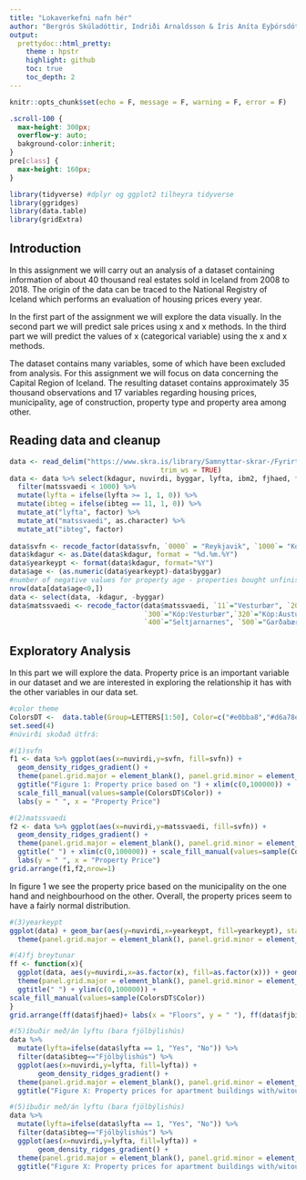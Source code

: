 ---
title: "Lokaverkefni nafn hér"
author: "Bergrós Skúladóttir, Indriði Arnaldsson & Íris Aníta Eyþórsdóttir"
output:
  prettydoc::html_pretty:
    theme : hpstr
    highlight: github
    toc: true
    toc_depth: 2
---

```{r setup, include=FALSE}
knitr::opts_chunk$set(echo = F, message = F, warning = F, error = F)
```

```{css, echo=FALSE, class.output="scroll-100"}
.scroll-100 {
  max-height: 300px;
  overflow-y: auto;
  bakground-color:inherit;
}
pre[class] {
  max-height: 160px;
}
```

```{r}
library(tidyverse) #dplyr og ggplot2 tilheyra tidyverse
library(ggridges)
library(data.table)
library(gridExtra)
```

## Introduction 
In this assignment we will carry out an analysis of a dataset containing information of about 40 thousand real estates sold in Iceland from 2008 to 2018. The origin of the data can be traced to the National Registry of Iceland which performs an evaluation of housing prices every year. 

In the first part of the assignment we will explore the data visually. In the second part we will predict sale prices using x and x methods. In the third part we will predict the values of x (categorical variable) using the x and x methods. 

The dataset contains many variables, some of which have been excluded from analysis. For this assignment we will focus on data concerning the Capital Region of Iceland. The resulting dataset contains approximately 35 thousand observations and 17 variables regarding housing prices, municipality, age of construction, property type and property area among other.

## Reading data and cleanup
```{r}
data <- read_delim("https://www.skra.is/library/Samnyttar-skrar-/Fyrirtaeki-stofnanir/Fasteignamat-2019/gagnasafn_ib_2018.csv", ";", escape_double = FALSE, locale = locale(encoding = "ISO-8859-1"),
                                     trim_ws = TRUE)
data <- data %>% select(kdagur, nuvirdi, byggar, lyfta, ibm2, fjhaed, fjbilsk, fjbkar, fjsturt, fjklos, fjeld, fjherb, fjstof, fjgeym, matssvaedi, ibteg, svfn) %>%
  filter(matssvaedi < 1000) %>%
  mutate(lyfta = ifelse(lyfta >= 1, 1, 0)) %>%
  mutate(ibteg = ifelse(ibteg == 11, 1, 0)) %>%
  mutate_at("lyfta", factor) %>%
  mutate_at("matssvaedi", as.character) %>%
  mutate_at("ibteg", factor)
  
data$svfn <- recode_factor(data$svfn, `0000` = "Reykjavik", `1000`= "Kopavogur", `1100` = "Seltjarnarnes",`1300` = "Gardabaer", `1400` = "Hafnarfjordur", `1604` = "Mosfellsbaer")
data$kdagur <- as.Date(data$kdagur, format = "%d.%m.%Y")
data$yearkeypt <- format(data$kdagur, format="%Y")
data$age <- (as.numeric(data$yearkeypt)-data$byggar)
#number of negative values for property age - properties bought unfinished 
nrow(data[data$age<0,])
data <- select(data, -kdagur, -byggar)
data$matssvaedi <- recode_factor(data$matssvaedi, `11`="Vesturbær", `20` = "Miðbær", `25`="Miðbær", `31`="Miðbær", `70`="Melar", `72`="Melar", `75`="Skerjafjörður", `80`="Hlíðar", `85`="Kringlan", `90`="Holt", `91`="Háaleiti", `100`="Vogar", `110`="Bryggjuhverfi", `120`="Grafarvogur", `130`="Grafarvogur", `140`="Grafarvogur", `150`="Breiðholt", `160`="Breiðholt", `161`="Breiðholt", `170`="Breiðholt", `180`="Grafarholt", `181`="Úlfarsdalur", `200`="Árbær", `210`="Árbær", `220`="Selás", `270`="Norðlingaholt", `280`="Fossvogur", `281`="Fossvogur", `282` ="Fossvogur", `283`="Fossvogur", `284`="Fossvogur", `290`="Kjalarnes",
                                 `300`="Kóp:Vesturbær",`320`="Kóp:Austurbær",`330`="Kóp:Smárar", `340`="Kóp:Lindir", `350`="Kóp:Hvörf",`351`="Kóp:Kórar",
                                 `400`="Seltjarnarnes", `500`="Garðabær", `510`="Garðabær", `511`="Garðabær", `520`="Grb:Sjáland", `530`="Grb:Akrar", `540`="Grb:Ásar", `550`="Garðabær", `560`="Grb:Arnarnes", `590`="Garðabær",`700`="Álftanes", `600`="Hafnarfjörður", `620`="Hfj:Holt", `630`="Hfj:Vellir", `640`="Hfj:Ásland", `650`="Hfj:Setberg", `660`="Hfj:Flensborg", `670`="Hfj:Vellir", `680`="Hfj:Holt", `800`="Mosfellsbær", `810`="Mosfellsbær", `820`="Mosfellsbær", `830`="Mosfellsbær", `840`="Mosfellsbær", `850`="Mosfellsbær", `890`="Mosfellsbær", `999`="Annað")
```

## Exploratory Analysis

In this part we will explore the data. Property price is an important variable in our dataset and we are interested in exploring the relationship it has with the other variables in our data set. 

```{r, fig.align='center'}
#color theme
ColorsDT <-  data.table(Group=LETTERS[1:50], Color=c("#e0bba8","#d6a78e","#cd9274", "#c37e59","#b86a41","#9d5b38","#834c2f","#693c25","#4e2d1c","#341e12","#efc699","#eab57a", "#e5a45b","#e1923c","#d88121","#b96e1c","#9a5c17","#7b4912","#5c370e","#3d2409","#d6bdb2", "#caa99a","#bd9583","#b1816c","#a36e56","#8c5e4a","#744e3d","#5d3f31","#462f25","#2e1f18", "#e8bda0","#e1a983","#da9566","#d48149","#ca6e2f","#ad5e28","#904e22","#733f1b","#562f14", "#391f0d","#d9bfae","#ceab96","#c3987d","#b88465","#aa714e","#926143","#7a5138","#61412d", "#493021","#302016"), key="Group")
set.seed(4)
#núvirði skoðað útfrá:

#(1)svfn
f1 <- data %>% ggplot(aes(x=nuvirdi,y=svfn, fill=svfn)) +
  geom_density_ridges_gradient() +
  theme(panel.grid.major = element_blank(), panel.grid.minor = element_blank(), panel.background = element_blank(), legend.position = "none") + 
  ggtitle("Figure 1: Property price based on ") + xlim(c(0,100000)) + 
  scale_fill_manual(values=sample(ColorsDT$Color)) + 
  labs(y = " ", x = "Property Price")

#(2)matssvaedi
f2 <- data %>% ggplot(aes(x=nuvirdi,y=matssvaedi, fill=svfn)) +
  geom_density_ridges_gradient() +
  theme(panel.grid.major = element_blank(), panel.grid.minor = element_blank(), panel.background = element_blank(), legend.position = "none") + 
  ggtitle(" ") + xlim(c(0,100000)) + scale_fill_manual(values=sample(ColorsDT$Color)) + 
  labs(y = " ", x = "Property Price")
grid.arrange(f1,f2,nrow=1)
```

In figure 1 we see the property price based on the municipality on the one hand and neighbourhood on the other. Overall, the property prices seem to have a fairly normal distribution. 

```{r}
#(3)yearkeypt
ggplot(data) + geom_bar(aes(y=nuvirdi,x=yearkeypt, fill=yearkeypt), stat="summary", fun.y="mean", position = "dodge") + scale_fill_manual(values=sample(ColorsDT$Color)) +
  theme(panel.grid.major = element_blank(), panel.grid.minor = element_blank(), panel.background = element_blank(), axis.line = element_line(colour = "gray"), legend.position = "none") + geom_hline(yintercept=mean(data$nuvirdi), col = '#7b4912', size=1) + ggtitle("Figure X: Insert name") + labs(x="Sales Year", y="Mean Property Price") + coord_flip()
```

```{r}
#(4)fj breytunar
ff <- function(x){
  ggplot(data, aes(y=nuvirdi,x=as.factor(x), fill=as.factor(x))) + geom_col()+
  theme(panel.grid.major = element_blank(), panel.grid.minor = element_blank(), panel.background = element_blank(), legend.position = "none") + 
  ggtitle(" ") + ylim(c(0,100000)) + 
scale_fill_manual(values=sample(ColorsDT$Color))
}
grid.arrange(ff(data$fjhaed)+ labs(x = "Floors", y = " "), ff(data$fjbilsk)+ labs(x = "Parking spaces", y = " "), ff(data$fjbkar)+ labs(x = "Baths", y = " "), ff(data$fjsturt)+ labs(x = "Showers", y = " "), ff(data$fjklos)+ labs(x = "Toilets", y = " "), ff(data$fjeld)+ labs(x = "Kitchens", y = " "), ff(data$fjherb)+ labs(x = "Rooms", y = " "), ff(data$fjstof)+ labs(x = "Living Rooms", y = " "), ff(data$fjgeym)+ labs(x = "Storage Rooms", y = " "))

#(5)íbuðir með/án lyftu (bara fjölbýlishús)
data %>% 
  mutate(lyfta=ifelse(data$lyfta == 1, "Yes", "No")) %>%
  filter(data$ibteg=="Fjölbýlishús") %>%
  ggplot(aes(x=nuvirdi,y=lyfta, fill=lyfta)) +
       geom_density_ridges_gradient() +
  theme(panel.grid.major = element_blank(), panel.grid.minor = element_blank(), panel.background = element_blank(), legend.position = "none") + 
  ggtitle("Figure X: Property prices for apartment buildings with/witout an elevator") + xlim(c(0,100000)) + scale_fill_manual(values=sample(ColorsDT$Color)) + labs(y = " ", x = "Property Price")
```

```{r}
#(5)íbuðir með/án lyftu (bara fjölbýlishús)
data %>% 
  mutate(lyfta=ifelse(data$lyfta == 1, "Yes", "No")) %>%
  filter(data$ibteg=="Fjölbýlishús") %>%
  ggplot(aes(x=nuvirdi,y=lyfta, fill=lyfta)) +
       geom_density_ridges_gradient() +
  theme(panel.grid.major = element_blank(), panel.grid.minor = element_blank(), panel.background = element_blank(), legend.position = "none") + 
  ggtitle("Figure X: Property prices for apartment buildings with/witout an elevator") + xlim(c(0,100000)) + scale_fill_manual(values=sample(ColorsDT$Color)) + labs(y = " ", x = "Property Price")
```


